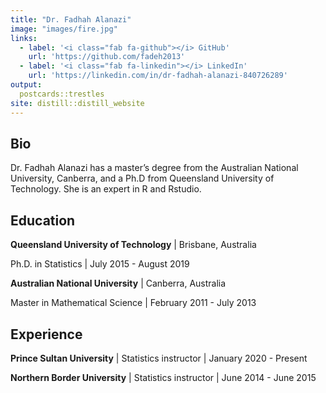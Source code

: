 ```yaml
---
title: "Dr. Fadhah Alanazi"
image: "images/fire.jpg"
links:
  - label: '<i class="fab fa-github"></i> GitHub'
    url: 'https://github.com/fadeh2013'
  - label: '<i class="fab fa-linkedin"></i> LinkedIn'
    url: 'https://linkedin.com/in/dr-fadhah-alanazi-840726289'
output:
  postcards::trestles
site: distill::distill_website
---
```

 
 
## Bio

Dr. Fadhah Alanazi has a master's degree from the Australian National University, Canberra, and a Ph.D
from Queensland University of Technology. She is an expert in R and Rstudio. 

## Education

**Queensland University of Technology** | Brisbane, Australia

Ph.D. in Statistics | July 2015 - August 2019

**Australian National University** | Canberra, Australia

Master in Mathematical Science | February 2011 - July 2013

## Experience

**Prince Sultan University** | Statistics instructor | January 2020 - Present

**Northern Border University** | Statistics instructor | June 2014 - June 2015
